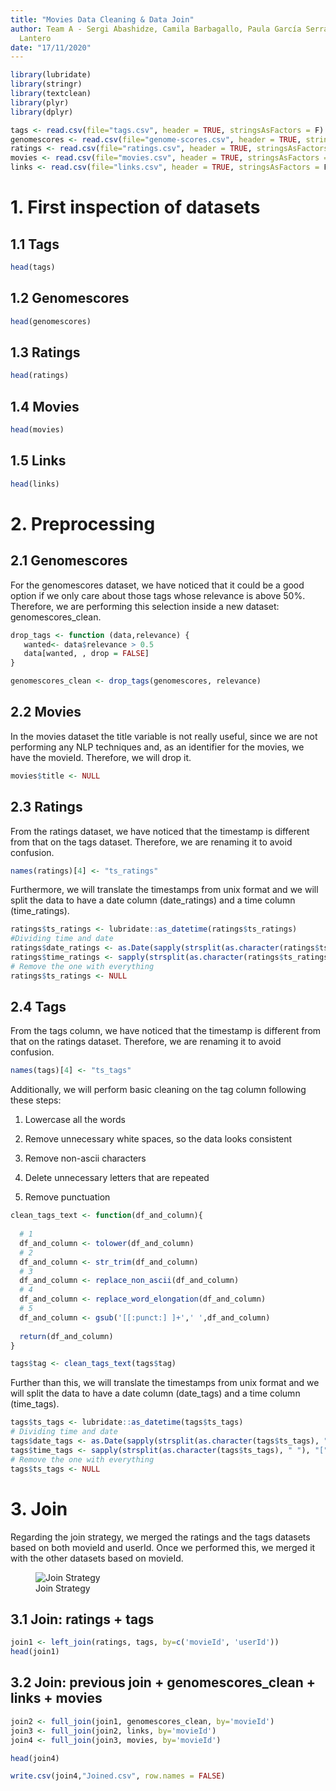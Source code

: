 ```yaml
---
title: "Movies Data Cleaning & Data Join"
author: Team A - Sergi Abashidze, Camila Barbagallo, Paula García Serrano, Rocío González
  Lantero
date: "17/11/2020"
---
```


```r
library(lubridate)
library(stringr)
library(textclean)
library(plyr)
library(dplyr)
```


```r
tags <- read.csv(file="tags.csv", header = TRUE, stringsAsFactors = F)
genomescores <- read.csv(file="genome-scores.csv", header = TRUE, stringsAsFactors = F)
ratings <- read.csv(file="ratings.csv", header = TRUE, stringsAsFactors = F)
movies <- read.csv(file="movies.csv", header = TRUE, stringsAsFactors = F)
links <- read.csv(file="links.csv", header = TRUE, stringsAsFactors = F)
```

# 1. First inspection of datasets

## 1.1 Tags

```r
head(tags)
```

## 1.2 Genomescores

```r
head(genomescores)
```

## 1.3 Ratings

```r
head(ratings)
```

## 1.4 Movies

```r
head(movies)
```

## 1.5 Links

```r
head(links)
```

# 2. Preprocessing

## 2.1 Genomescores

For the genomescores dataset, we have noticed that it could be a good option if we only care about those tags whose relevance is above 50%. Therefore, we are performing this selection inside a new dataset: genomescores_clean.

```r
drop_tags <- function (data,relevance) {
   wanted<- data$relevance > 0.5
   data[wanted, , drop = FALSE]
}
```

```r
genomescores_clean <- drop_tags(genomescores, relevance)
```

## 2.2 Movies

In the movies dataset the title variable is not really useful, since we are not performing any NLP techniques and, as an identifier for the movies, we have the movieId. Therefore, we will drop it.

```r
movies$title <- NULL
```

## 2.3 Ratings

From the ratings dataset, we have noticed that the timestamp is different from that on the tags dataset. Therefore, we are renaming it to avoid confusion. 

```r
names(ratings)[4] <- "ts_ratings"
```

Furthermore, we will translate the timestamps from unix format and we will split the data to have a date column (date_ratings) and a time column (time_ratings).

```r
ratings$ts_ratings <- lubridate::as_datetime(ratings$ts_ratings)
#Dividing time and date
ratings$date_ratings <- as.Date(sapply(strsplit(as.character(ratings$ts_ratings), " "), "[", 1))
ratings$time_ratings <- sapply(strsplit(as.character(ratings$ts_ratings), " "), "[", 2)
# Remove the one with everything
ratings$ts_ratings <- NULL
```

## 2.4 Tags

From the tags column, we have noticed that the timestamp is different from that on the ratings dataset. Therefore, we are renaming it to avoid confusion.

```r
names(tags)[4] <- "ts_tags"
```

Additionally, we will perform basic cleaning on the tag column following these steps:

1. Lowercase all the words

2. Remove unnecessary white spaces, so the data looks consistent

3. Remove non-ascii characters

4. Delete unnecessary letters that are repeated

5. Remove punctuation

```r
clean_tags_text <- function(df_and_column){
  
  # 1 
  df_and_column <- tolower(df_and_column)
  # 2
  df_and_column <- str_trim(df_and_column)
  # 3
  df_and_column <- replace_non_ascii(df_and_column)
  # 4
  df_and_column <- replace_word_elongation(df_and_column)
  # 5
  df_and_column <- gsub('[[:punct:] ]+',' ',df_and_column)
  
  return(df_and_column)
}
```

```r
tags$tag <- clean_tags_text(tags$tag)
```

Further than this, we will translate the timestamps from unix format and we will split the data to have a date column (date_tags) and a time column (time_tags).

```r
tags$ts_tags <- lubridate::as_datetime(tags$ts_tags)
# Dividing time and date
tags$date_tags <- as.Date(sapply(strsplit(as.character(tags$ts_tags), " "), "[", 1))
tags$time_tags <- sapply(strsplit(as.character(tags$ts_tags), " "), "[", 2)
# Remove the one with everything
tags$ts_tags <- NULL
```

# 3. Join

Regarding the join strategy, we merged the ratings and the tags datasets based on both movieId and userId. Once we performed this, we merged it with the other datasets based on movieId.

![Join Strategy](join_strategy.png)

## 3.1 Join: ratings + tags

```r
join1 <- left_join(ratings, tags, by=c('movieId', 'userId'))
head(join1)
```

## 3.2 Join: previous join + genomescores_clean + links + movies

```r
join2 <- full_join(join1, genomescores_clean, by='movieId')
join3 <- full_join(join2, links, by='movieId')
join4 <- full_join(join3, movies, by='movieId')
```

```r
head(join4)
```

```r
write.csv(join4,"Joined.csv", row.names = FALSE)
```